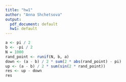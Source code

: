 ```yaml
---
title: "hw1"
author: "Anna Shchetsova"
output:
  pdf_document: default
  hw1: default
---
```


```r
a <- pi / 2
b <- -pi / 2
N = 1000
rand_point <- runif(N, b, a)
down <- (a - b) / 2 * sum(2 * abs(rand_point) - pi)
up <- (a - b) / 2 * sum(sin(2 * rand_point))
res <- up - down
res
```
